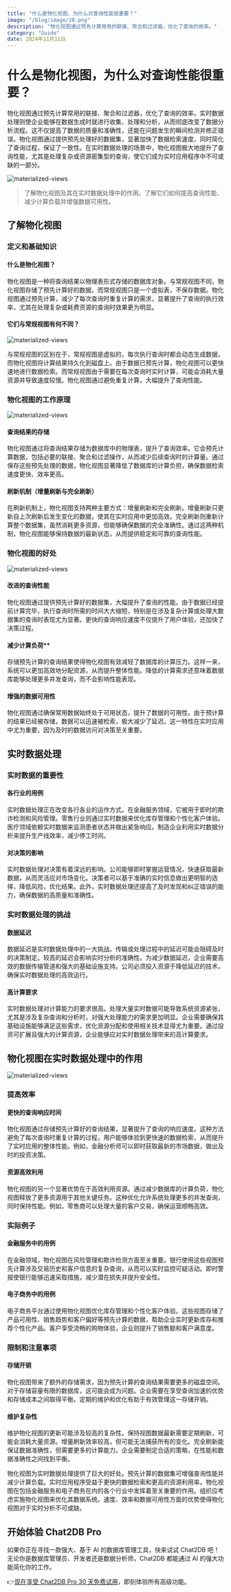 ```yaml
---
title: "什么是物化视图，为什么对查询性能很重要？"
image: "/blog/image/28.png"
description: "物化视图通过预先计算常用的联接、聚合和过滤器，优化了查询的效率。"
category: "Guide"
date: 2024年11月11日
---
```


# 什么是物化视图，为什么对查询性能很重要？

物化视图通过预先计算常用的联接、聚合和过滤器，优化了查询的效率。实时数据处理则使企业能够在数据生成时就进行收集、处理和分析，从而彻底改变了数据分析流程。这不仅提高了数据的质量和准确性，还能在问题发生的瞬间检测并修正错误。物化视图通过提供预先处理好的数据集，显著加快了数据检索速度，同时简化了查询过程，保证了一致性。在实时数据处理的场景中，物化视图极大地提升了查询性能，尤其是处理复杂或资源密集型的查询，使它们成为实时应用程序中不可或缺的一部分。

![materialized-views](/image/blog/views/1.png)

> 了解物化视图及其在实时数据处理中的作用。了解它们如何提高查询性能、减少计算负载并增强数据可用性。

## 了解物化视图

###  定义和基础知识

#### 什么是物化视图？

物化视图是一种将查询结果以物理表形式存储的数据库对象。与常规视图不同，物化视图存储了预先计算好的数据，而常规视图只是一个虚拟表，不保存数据。物化视图通过预先计算，减少了每次查询时重复计算的需求，显著提升了查询的执行效率，尤其在处理复杂或耗费资源的查询时效果更为明显。

#### 它们与常规视图有何不同？

![materialized-views](/image/blog/views/2.png)

与常规视图的区别在于，常规视图是虚拟的，每次执行查询时都会动态生成数据，而物化视图将计算结果持久化到磁盘上。由于数据已预先计算，物化视图可以更快速地进行数据检索。而常规视图由于需要在每次查询时实时计算，可能会消耗大量资源并导致速度较慢。物化视图通过避免重复计算，大幅提升了查询性能。

### 物化视图的工作原理

![materialized-views](/image/blog/views/3.png)

#### 查询结果的存储

 物化视图通过将查询结果存储为数据库中的物理表，提升了查询效率。它会预先计算数据，包括必要的联接、聚合和过滤操作，从而减少后续查询时的计算量。通过保存这些预先处理的数据，物化视图显著降低了数据库的计算负担，确保数据检索速度更快、效率更高。

#### 刷新机制（增量刷新与完全刷新）

在刷新机制上，物化视图支持两种主要方式：增量刷新和完全刷新。增量刷新只更新自上次刷新后发生变化的数据，使其在实时应用中更加高效。完全刷新则重新计算整个数据集，虽然消耗更多资源，但能够确保数据的完全准确性。通过这两种机制，物化视图能够保持数据的最新状态，从而提供稳定和可靠的查询性能。

### 物化视图的好处

![materialized-views](/image/blog/views/4.png)

#### 改进的查询性能

物化视图通过提供预先计算好的数据集，大幅提升了查询的性能。由于数据已经提前计算完毕，执行查询时所需的时间大大缩短，特别是在涉及复杂计算或处理大数据集的查询时表现尤为显著。更快的查询响应速度不仅提升了用户体验，还加快了决策过程。

#### 减少计算负荷**  

存储预先计算的查询结果使得物化视图有效减轻了数据库的计算压力。这样一来，系统可以更加高效地分配资源，从而提升整体性能。降低的计算需求还意味着数据库能够处理更多并发查询，而不会影响性能表现。

#### 增强的数据可用性

物化视图通过确保常用数据始终处于可用状态，提升了数据的可用性。由于预计算的结果已经被存储，数据可以迅速被检索，极大减少了延迟。这一特性在实时应用中尤为重要，因为及时的数据访问对决策至关重要。

## 实时数据处理

### 实时数据的重要性

#### 各行业的用例

实时数据处理正在改变各行各业的运作方式。在金融服务领域，它被用于即时的欺诈检测和风险管理。零售行业则通过实时数据来优化库存管理和个性化客户体验。医疗领域依赖实时数据来监测患者状态并做出紧急响应。制造企业利用实时数据分析来提升生产线效率，减少停工时间。

#### 对决策的影响

实时数据处理对决策有着深远的影响。公司能够即时掌握运营情况，快速获取最新数据，从而灵活应对市场变化。决策者可以基于准确的实时信息做出更明智的选择，降低风险，优化结果。此外，实时数据处理还提高了及时发现和纠正错误的能力，确保数据的高质量和准确性。

### 实时数据处理的挑战

#### 数据延迟

数据延迟是实时数据处理中的一大挑战。传输或处理过程中的延迟可能会阻碍及时的决策制定。较高的延迟会影响实时分析的准确性。为减少数据延迟，企业需要高效的数据传输管道和强大的基础设施支持。公司必须投入资源于降低延迟的技术，确保实时数据处理的高效运行。

#### 高计算要求

实时数据处理对计算能力的要求很高。处理大量实时数据可能导致系统资源紧张，尤其是涉及复杂查询和分析时，对强大处理能力的需求更加明显。企业需要确保其基础设施能够满足这些需求，优化资源分配和使用相关技术显得尤为重要。通过投资可扩展且强大的计算资源，企业能够应对实时数据处理带来的高计算要求。

## 物化视图在实时数据处理中的作用

![materialized-views](/image/blog/views/5.png)

###  提高效率

#### 更快的查询响应时间

物化视图通过存储预先计算好的查询结果，显著提升了查询的响应速度。这种方法避免了每次查询时重复计算的过程，用户能够体验到更快速的数据检索，从而提升了实时应用的整体性能。例如，金融分析师可以即时获取最新的市场数据，做出及时的投资决策。

#### 资源高效利用

物化视图的另一个显著优势在于高效利用资源。通过减少数据库的计算负荷，物化视图释放了更多资源用于其他关键任务。这种优化允许系统处理更多的并发查询，同时保持性能。例如，零售商可以处理大量的客户交易，确保运营顺畅高效。

### 实际例子

#### 金融服务中的用例

在金融领域，物化视图在风险管理和欺诈检测方面至关重要。银行使用这些视图预先计算涉及交易历史和客户信息的复杂查询，从而可以实时监控可疑活动。即时警报使银行能够迅速采取措施，减少潜在损失并提升安全性。

#### 电子商务中的用例

电子商务平台通过使用物化视图优化库存管理和个性化客户体验。这些视图存储了产品可用性、销售趋势和客户偏好等预先计算的数据，帮助企业实时更新库存和推荐个性化产品。客户享受流畅的购物体验，企业则提升了销售额和客户满意度。

### 限制和注意事项

#### 存储开销

物化视图带来了额外的存储需求，因为预先计算的查询结果需要更多的磁盘空间。对于存储容量有限的数据库，这可能会成为问题。企业需要在享受查询加速的优势和存储成本之间取得平衡。定期的维护和优化有助于有效管理这一存储开销。

#### 维护复杂性

维护物化视图的更新可能涉及较高的复杂性。保持视图数据最新需要定期刷新，可能会消耗大量资源。增量刷新效率较高，但可能无法捕获所有的变化。完全刷新能保证数据准确性，但需要更多的计算能力。企业需要制定合适的策略，在性能和数据准确性之间找到平衡。

物化视图为实时数据处理提供了巨大的好处。预先计算的数据集可增强查询性能并减少计算负载。实时应用程序受益于更快的数据检索和更高的资源利用率。物化视图在包括金融服务和电子商务在内的各个行业中发挥着至关重要的作用。组织应考虑实施物化视图来优化其数据系统。速度、效率和数据可用性方面的优势使得物化视图对于实时分析不可或缺。

## 开始体验 Chat2DB Pro

如果你正在寻找一款强大、基于 AI 的数据库管理工具，快来试试 Chat2DB 吧！无论你是数据库管理员、开发者还是数据分析师，Chat2DB 都能通过 AI 的强大功能简化你的工作。

👉[现在享受 Chat2DB Pro 30 天免费试用](https://chat2db-ai.com/pricing)，即刻体验所有高级功能。
